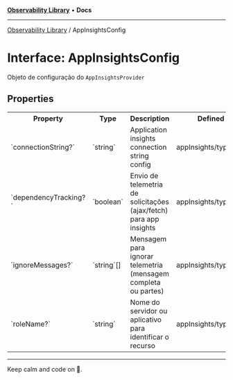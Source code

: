 
<Meta title="Libs/Observability/interfaces/AppInsightsConfig" />



[**Observability Library**](/?path=/docs/libs-observability-overview--page) • **Docs**

***

[Observability Library](/?path=/docs/libs-observability-overview--page) / AppInsightsConfig

# Interface: AppInsightsConfig

Objeto de configuração do `AppInsightsProvider`

## Properties

<table>
<tr><th>Property</th><th>Type</th><th>Description</th><th>Defined in</th></tr>
<tr></tr>
<tr><td>`connectionString?`</td><td>`string`</td><td>Application insights connection string config</td><td>appInsights/types.ts:10</td></tr>
<tr><td>`dependencyTracking?`</td><td>`boolean`</td><td>Envio de telemetria de solicitações (ajax/fetch) para app insights</td><td>appInsights/types.ts:12</td></tr>
<tr><td>`ignoreMessages?`</td><td>`string`[]</td><td>Mensagem para ignorar telemetria (mensagem completa ou partes)</td><td>appInsights/types.ts:14</td></tr>
<tr><td>`roleName?`</td><td>`string`</td><td>Nome do servidor ou aplicativo para identificar o recurso</td><td>appInsights/types.ts:8</td></tr>
</table>


***

Keep calm and code on 🤘.